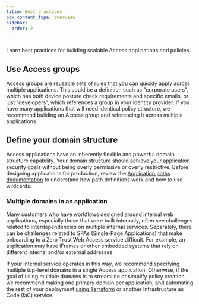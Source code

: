 ```yaml
---
title: Best practices
pcx_content_type: overview
sidebar:
  order: 2

---
```



Learn best practices for building scalable Access applications and policies.

## Use Access groups

Access groups are reusable sets of rules that you can quickly apply across multiple applications. This could be a definition such as "corporate users", which has both device posture check requirements and specific emails, or just “developers”, which references a group in your identity provider. If you have many applications that will need identical policy structure, we recommend building an Access group and referencing it across multiple applications.

<Render file="access/access-group" product="cloudflare-one" />

## Define your domain structure

Access applications have an inherently flexible and powerful domain structure capability. Your domain structure should achieve your application security goals without being overly permissive or overly restrictive. Before designing applications for production, review the [Application paths documentation](/cloudflare-one/policies/access/app-paths/) to understand how path definitions work and how to use wildcards.

### Multiple domains in an application

Many customers who have workflows designed around internal web applications, especially those that were built internally, often see challenges related to interdependencies on multiple internal services. Separately, there can be challenges related to SPAs (Single-Page Applications) that make onboarding to a Zero Trust Web Access service difficult. For example, an application may have iFrames or other embedded systems that rely on different internal and/or external addresses.

If your internal service operates in this way, we recommend specifying multiple top-level domains in a single Access application. Otherwise, if the goal of using multiple domains is to streamline or simplify policy creation, we recommend making one primary domain per application, and automating the rest of your deployment [using Terraform](/learning-paths/zero-trust-web-access/terraform/) or another Infrastructure as Code (IaC) service.